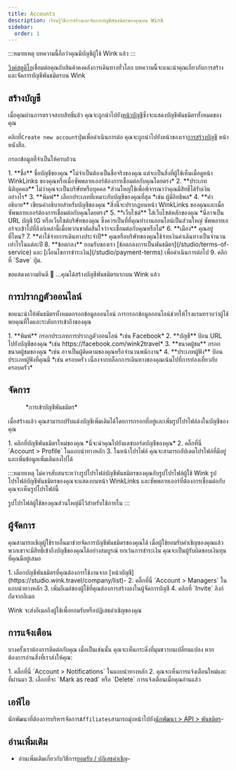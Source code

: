 ```yaml
---
title: Accounts
description: เรียนรู้วิธีการสร้างและจัดการบัญชีพันธมิตรของคุณบน Wink
sidebar:
  order: 1
---
```


:::หมายเหตุ
บทความนี้ถือว่าคุณมีบัญชีผู้ใช้ Wink แล้ว
:::

[วิงค์สตูดิโอ](https://studio.wink.travel)เชื่อมต่อคุณกับสินค้าคงคลังการเดินทางทั่วโลก บทความนี้จะแนะนำคุณเกี่ยวกับการสร้างและจัดการบัญชีพันธมิตรบน Wink

## สร้างบัญชี

เมื่อคุณผ่านการตรวจสอบสิทธิ์แล้ว คุณจะถูกนำไปยัง[หน้าบัญชี](https://studio.wink.travel/company/list)ซึ่งจะแสดงบัญชีพันธมิตรทั้งหมดของคุณ

คลิกที่`Create new account`ปุ่มเพื่อดำเนินการต่อ คุณจะถูกนำไปยังหน้าของเรา[การสร้างบัญชี](https://studio.wink.travel/company/create) หน้าหนังสือ.

กรอกข้อมูลที่จำเป็นให้ครบถ้วน

<Steps>
  1. **ชื่อ** ชื่อบัญชีของคุณ *ไม่จำเป็นต้องเป็นชื่อจริงของคุณ แต่จะเป็นสิ่งที่ผู้ใช้เห็นเมื่อดูหน้า WinkLinks ของคุณหรือเมื่อซัพพลายเออร์ต้องการเชื่อมต่อกับคุณโดยตรง*
  2. **ประเภทนิติบุคคล** ไม่ว่าคุณจะเป็นบริษัทหรือบุคคล *ส่วนใหญ่ใช้เพื่อพิจารณาว่าคุณมีสิทธิ์ได้รับเงินอย่างไร*
  3. **พิมพ์** เลือกประเภทที่เหมาะกับบัญชีของคุณที่สุด *เช่น ผู้มีอิทธิพล*
  4. **คำอธิบาย** เขียนคำอธิบายสำหรับบัญชีของคุณ *สิ่งนี้จะปรากฏบนหน้า WinkLinks ของคุณและเมื่อซัพพลายเออร์ต้องการเชื่อมต่อกับคุณโดยตรง*
  5. **เว็บไซต์** ใส่เว็บไซต์หลักของคุณ *นี่อาจเป็น URL บัญชี IG หรือเว็บไซต์บริษัทของคุณ ซึ่งควรเป็นที่ที่คุณทำงานออนไลน์เป็นส่วนใหญ่ ซัพพลายเออร์จะเข้าไปที่ลิงก์เหล่านี้เมื่อพวกเขาตัดสินใจว่าจะเชื่อมต่อกับคุณหรือไม่*
  6. **เมือง** คุณอยู่ที่ไหน?
  7. **ค่าใช้จ่ายการเดินทางประจำปี** คุณหรือบริษัทของคุณใช้จ่ายเงินค่าเดินทางเป็นจำนวนเท่าไรในแต่ละปี
  8. **ข้อตกลง** ยอมรับของเรา [ข้อตกลงการเป็นพันธมิตร](/studio/terms-of-service) และ [เงื่อนไขการชำระเงิน](/studio/payment-terms) เพื่อดำเนินการต่อไป
  9. คลิกที่ `Save` ปุ่ม.
</Steps>


ขอแสดงความยินดี 🎉 ...คุณได้สร้างบัญชีพันธมิตรแรกบน Wink แล้ว

## การปรากฏตัวออนไลน์

ขอแนะนำให้พันธมิตรทั้งหมดกรอกข้อมูลออนไลน์ การกรอกข้อมูลออนไลน์ช่วยให้โรงแรมทราบว่าผู้ใช้พบคุณที่ใดและระดับการเข้าถึงของคุณ

<Steps>
  1. **พิมพ์** กรอกประเภทการปรากฏตัวออนไลน์ *เช่น Facebook*
  2. **บัญชี** ป้อน URL ไปยังบัญชีของคุณ *เช่น https://facebook.com/wink2travel*
  3. **ขนาดผู้ชม** กรอกขนาดผู้ชมของคุณ *เช่น อาจเป็นผู้ติดตามของคุณหรือจำนวนพนักงาน*
  4. **ประเภทผู้ฟัง** ป้อนประเภทผู้ฟังที่คุณมี *เช่น ครอบครัว เนื่องจากบล็อกการเดินทางของคุณเน้นไปที่การท่องเที่ยวกับครอบครัว*
</Steps>


## จัดการ

<figure>
  <CloudinaryImage width="350" height="448" resize="scale" quality="best" alt="บัญชีพันธมิตร" src="academy/affiliate-account" errorImage="noimage_opaque_nyrtl0.png" />

  <figcaption>*การเข้าบัญชีพันธมิตร*</figcaption>
</figure>


เมื่อสร้างแล้ว คุณสามารถปรับแต่งบัญชีเพิ่มเติมได้โดยการกรอกที่อยู่และเพิ่มรูปโปรไฟล์ลงในบัญชีของคุณ

<Steps>
  1. คลิกที่บัญชีพันธมิตรใหม่ของคุณ *นี่จะนำคุณไปยังแดชบอร์ดบัญชีของคุณ*
  2. คลิ๊กที่นี่ `Account > Profile` ในแถบนำทางหลัก
  3. ในหน้าโปรไฟล์ คุณจะสามารถอัปเดตโปรไฟล์ที่มีอยู่และเพิ่มข้อมูลเพิ่มเติมลงไปได้
</Steps>


:::หมายเหตุ
ไม่ควรสับสนระหว่างรูปโปรไฟล์บัญชีพันธมิตรของคุณกับรูปโปรไฟล์ผู้ใช้ Wink รูปโปรไฟล์บัญชีพันธมิตรของคุณจะแสดงบนหน้า WinkLinks และซัพพลายเออร์ที่ต้องการเชื่อมต่อกับคุณจะเห็นรูปโปรไฟล์นี้

รูปโปรไฟล์ผู้ใช้ของคุณส่วนใหญ่มีไว้สำหรับใช้ภายใน
:::

## ผู้จัดการ

คุณสามารถเชิญผู้ใช้รายอื่นมาช่วยจัดการบัญชีพันธมิตรของคุณได้ เมื่อผู้ใช้ยอมรับคำเชิญของคุณแล้ว พวกเขาจะมีสิทธิ์เข้าถึงบัญชีของคุณได้อย่างสมบูรณ์ ยกเว้นการชำระเงิน คุณจะเป็นผู้รับผิดชอบเงินทุนที่คุณมีอยู่เสมอ

<Steps>
  1. เลือกบัญชีพันธมิตรที่คุณต้องการใช้งานจาก [หน้าบัญชี](https://studio.wink.travel/company/list)-
  2. คลิ๊กที่นี่ `Account > Managers` ในแถบนำทางหลัก
  3. เพิ่มอีเมล์ของผู้ใช้ที่คุณต้องการสร้างลงในผู้จัดการบัญชี
  4. คลิกที่ `Invite` ลิงก์ถัดจากอีเมล
</Steps>


Wink จะส่งอีเมลถึงผู้ใช้เพื่อยอมรับหรือปฏิเสธคำเชิญของคุณ

## การแจ้งเตือน

บางครั้งเราต้องการติดต่อกับคุณ เมื่อเป็นเช่นนั้น คุณจะเห็นกระดิ่งที่มุมขวาบนเปลี่ยนแปลง
หากต้องการอ่านสิ่งที่เราส่งให้คุณ:

<Steps>
  1. คลิ๊กที่นี่ `Account > Notifications` ในแถบนำทางหลัก
  2. คุณจะเห็นการแจ้งเตือนใหม่และที่ผ่านมา
  3. เลือกที่จะ `Mark as read` หรือ `Delete` การแจ้งเตือนเมื่อคุณอ่านแล้ว
</Steps>


## เอพีไอ

นักพัฒนาที่ต้องการบริหารจัดการ`Affiliates`สามารถมุ่งหน้าไปยัง[นักพัฒนา > API > พันธมิตร](/developers/apis/#affiliate-api)-

## อ่านเพิ่มเติม

* อ่านเพิ่มเติมเกี่ยวกับวิธีการ[ยอมรับ / ปฏิเสธคำเชิญ](/user/invites)-

